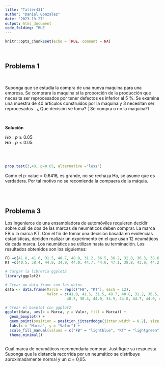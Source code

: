 ```yaml
---
title: "Taller431"
author: "Daniel Gonzalez"
date: "2023-10-27"
output: html_document
code_folding: TRUE
---
```


```r
knitr::opts_chunk$set(echo = TRUE, comment = NA)
```


<br/>

## **Problema 1**

<br/>

Suponga que se estudia la compra de una nueva maquina para una empresa. Se comprara la maquina si la proporción de la producción que necesita ser reprocesados por tener defectos es inferior al 5 %. Se examina una muestra de 40 artículos construidos por la maquina y 3 necesitan ser reprocesados . ¿ Que decisión se toma? ( Se compra o no la maquina?)

<br/>

**Solución**

$Ho : p \geq 0.05$ <br/>
$Ha : p < 0.05$ 

<br/><br/>

```r
prop.test(3,40, p=0.05, alternative ="less")
```

Como el p-value = 0.6416, es grande, no se rechaza Ho, se asume que es verdadera. Por tal motivo no se recomienda la compaera de la máquia.


<br/><br/>


## **Problema 3**

Los ingenieros de una ensambladora de automóviles requieren decidir sobre cuál de dos de las marcas de neumáticos deben comprar. La marca FB o la marca KT. Con el fin de tomar una decisión basada en evidencias estadísticas, deciden realizar un experimento en el que usan 12 neumáticos de cada marca. Los neumáticos se utilizan hasta su terminación. Los resultados obtenidos son los siguientes:

```r
FB =c(41.8, 41.6, 31.5, 48.7, 40.8, 31.2, 36.5, 36.2, 32.8, 36.3, 38.6, 30.5)
KT =c(40.5, 38.4, 44.0, 34.9, 44.0, 44.7, 44.0, 47.1, 39.8, 43.9, 44.2, 40.2)
```

```r
# Cargar la librería ggplot2
library(ggplot2)

# Crear un data frame con los datos
data <- data.frame(Marca = rep(c("FB", "KT"), each = 12),
                   Valor = c(41.8, 41.6, 31.5, 48.7, 40.8, 31.2, 36.5, 36.2, 32.8, 36.3, 38.6, 30.5,
                            40.5, 38.4, 44.0, 34.9, 44.0, 44.7, 44.0, 47.1, 39.8, 43.9, 44.2, 40.2))

# Crear el boxplot con ggplot2
ggplot(data, aes(x = Marca, y = Valor, fill = Marca)) +
  geom_boxplot() +
  geom_point(position = position_jitterdodge(jitter.width = 0.2), size = 3) +
  labs(x = "Marca", y = "Valor") +
  scale_fill_manual(values = c("FB" = "lightblue", "KT" = "lightgreen")) +
  theme_minimal()



```

Cuál marca de neumáticos recomendaría comprar. Justifique su respuesta. Suponga que la distancia recorrida por un neumático
se distribuye aproximadamente normal y un α = 0,05.
